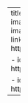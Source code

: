 ---
title: "Henrique Schall"
about:
  template: jolla
  image: Photo.jpg
  image-shape: round
  image-width: 15em
  links:
    - icon: linkedin.svg
      text: LinkedIn
      href: https://www.linkedin.com/in/henriqueschall/
      
    - icon: github
      text: Github
      href: https://github.com/HenrySchall
      
    - icon: substack.svg
      text: Substack
      href: https://henryschall.substack.com/
---
